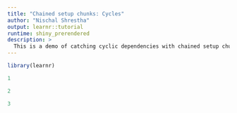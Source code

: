 ```yaml
---
title: "Chained setup chunks: Cycles"
author: "Nischal Shrestha"
output: learnr::tutorial
runtime: shiny_prerendered 
description: >
  This is a demo of catching cyclic dependencies with chained setup chunks starting from an exercise chunk.
--- 
```


```r
library(learnr)
```

```r
1

```

```r
2
```


```r
3

```
